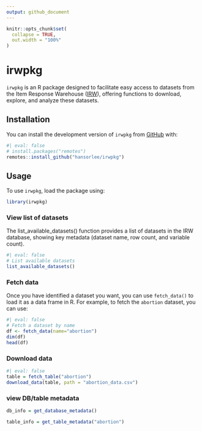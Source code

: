 ```yaml
---
output: github_document
---
```


```r
knitr::opts_chunk$set(
  collapse = TRUE,
  out.width = "100%"
)
```

# irwpkg

`irwpkg` is an R package designed to facilitate easy access to datasets from the Item Response Warehouse ([IRW](https://datapages.github.io/irw/)), offering functions to download, explore, and analyze these datasets. 

## Installation
You can install the development version of `irwpkg` from [GitHub](https://github.com/) with:

```r
#| eval: false
# install.packages("remotes")
remotes::install_github("hansorlee/irwpkg")
```

## Usage

To use `irwpkg`, load the package using:

```r
library(irwpkg)
```


### View list of datasets
The list_available_datasets() function provides a list of datasets in the IRW database, showing key metadata (dataset name, row count, and variable count).

```r
#| eval: false
# List available datasets
list_available_datasets()
```

### Fetch data
Once you have identified a dataset you want, you can use `fetch_data()` to load it as a data frame in R. For example, to fetch the `abortion` dataset, you can use:

```r
#| eval: false
# Fetch a dataset by name
df <- fetch_data(name="abortion")
dim(df)
head(df)
```

### Download data
```r
#| eval: false
table = fetch_table("abortion")
download_data(table, path = "abortion_data.csv")
```

### view DB/table metadata
```r
db_info = get_database_metadata()

table_info = get_table_metadata("abortion")
```

